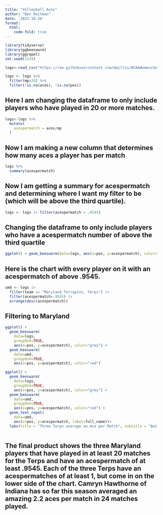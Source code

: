 ```yaml
--- 
title: "Volleyball Aces"
author: "Ben Reitman"
date: '2023-10-26'
format:
  html:
    code-fold: true
---
```




```r
library(tidyverse)
library(ggbeeswarm)
library(ggrepel)
set.seed(1234)
```




```r
logs<-read_csv("https://raw.githubusercontent.com/dwillis/NCAAWomensVolleyballData/main/data/ncaa_womens_volleyball_playerstats_2023.csv")
```
```r
logs <- logs %>% 
  filter(mp>20) %>% 
  filter(!is.na(aces), !is.na(pos))
```
## Here I am changing the dataframe to only include players who have played in 20 or more matches.


```r
logs<-logs %>% 
  mutate(
    acespermatch = aces/mp
  )
```

## Now I am making a new column that determines how many aces a player has per match

```r
logs %>% 
  summary(acespermatch)
```
## Now I am getting a summary for acespermatch and determining where I want my filter to be (which will be above the third quartile).


```r
logs <- logs |> filter(acespermatch > .9545)
```
## Changing the dataframe to only include players who have a acespermatch number of above the third quartile

```r
ggplot() + geom_beeswarm(data=logs, aes(x=pos, y=acespermatch), color="grey")
```
## Here is the chart with every player on it with an acespermatch of above .9545.


```r
umd <- logs |> 
  filter(team == "Maryland Terrapins, Terps") |> 
  filter(acespermatch>.9545) |> 
  arrange(desc(acespermatch))
```
## Filtering to Maryland

```r
ggplot() + 
  geom_beeswarm(
    data=logs, 
    groupOnX=TRUE, 
    aes(x=pos, y=acespermatch), color="grey") + 
  geom_beeswarm(
    data=umd, 
    groupOnX=TRUE, 
    aes(x=pos, y=acespermatch), color="red")
```
```r
ggplot() + 
  geom_beeswarm(
    data=logs, 
    groupOnX=TRUE, 
    aes(x=pos, y=acespermatch), color="grey") + 
  geom_beeswarm(
    data=umd, 
    groupOnX=TRUE, 
    aes(x=pos, y=acespermatch), color="red") +
  geom_text_repel(
    data=umd, 
    aes(x=pos, y=acespermatch, label=full_name))+
  labs(title = "Three Terps average an Ace per Match", subtitle = "But how does that compare to the rest of the country?", caption = "Source: NCAA | By Ben Reitman")
       
```
## The final product shows the three Maryland players that have played in at least 20 matches for the Terps and have an acespermatch of at least .9545. Each of the three Terps have an acespermatches of at least 1, but come in on the lower side of the chart. Camryn Hawthorne of Indiana has so far this season averaged an amazing 2.2 aces per match in 24 matches played. 











